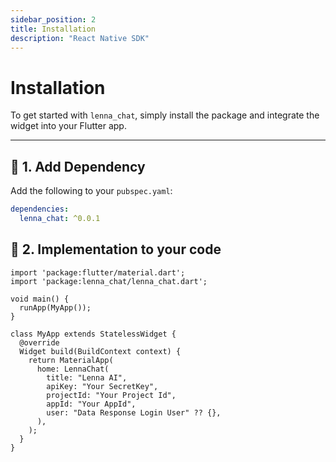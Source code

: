 ```yaml
---
sidebar_position: 2
title: Installation
description: "React Native SDK"
---
```


# Installation

To get started with `lenna_chat`, simply install the package and integrate the widget into your Flutter app.

---

## 🧩 1. Add Dependency

Add the following to your `pubspec.yaml`:

```yaml title="pubspec.yaml"
dependencies:
  lenna_chat: ^0.0.1
```

## 🧩 2. Implementation to your code

```screen title="<Your Screen Name>.dart"
import 'package:flutter/material.dart';
import 'package:lenna_chat/lenna_chat.dart';

void main() {
  runApp(MyApp());
}

class MyApp extends StatelessWidget {
  @override
  Widget build(BuildContext context) {
    return MaterialApp(
      home: LennaChat(
        title: "Lenna AI",
        apiKey: "Your SecretKey",
        projectId: "Your Project Id",
        appId: "Your AppId",
        user: "Data Response Login User" ?? {},
      ),
    );
  }
}

```
